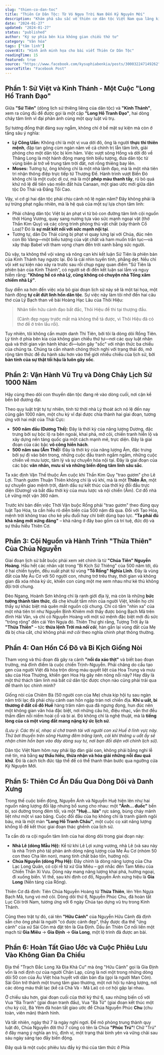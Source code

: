 ```yaml
---
slug: "thien-co-dan-toc"
title: "Thiên Cơ Dân Tộc: Từ Vó Ngựa Trời Nam Đến Kỷ Nguyên Mới"
description: "Khám phá sâu sắc về thiên cơ dân tộc Việt Nam qua lăng kính lịch sử và triết lý. Từ sự tương đồng giữa Sử Việt và Kinh Thánh đến hành trình 1000 năm vận hành vũ trụ và dòng chảy lịch sử."
date: "2024-01-27"
updated: "2024-01-27"
status: "published"
author: "Ký sự phía bên kia không gian chiều thứ tư"
category: "Văn hóa"
tags: ["tâm linh"]
coverAlt: "Hình ảnh minh họa cho bài viết Thiên Cơ Dân Tộc"
readingTime: 15
featured: true
source: "https://www.facebook.com/kysuphiabenkia/posts/300032247149262"
sourceTitle: "Facebook Post"
---
```


## **Phần 1: Sử Việt và Kinh Thánh - Một Cuộc "Long Hổ Tranh Đạo"**

Giữa **"Sử Tiên"** (dòng lịch sử thiêng liêng của dân tộc) và **"Kinh Thánh"**, xem ra cũng đủ để được gọi là một cặp **"Long Hổ Tranh Đạo"**, hai dòng chảy tâm linh vĩ đại phản ánh cùng một quy luật vũ trụ.

Sự tương đồng thật đáng suy ngẫm, không chỉ ở bề mặt sự kiện mà còn ở tầng sâu ý nghĩa:

*   **Lý Công Uẩn:** Không chỉ là một vị vua dời đô, ông là người **thực thi thiên mệnh**, đập tan gông cùm ngàn năm về cả chính trị lẫn tâm linh, giải phóng cho một dân tộc bị kìm hãm. Việc vượt sông Hồng và dời đô về Thăng Long là một hành động mang tính biểu tượng, đưa dân tộc từ vùng biên ải trở về trung tâm trời đất, nơi rồng thiêng bay lên.
*   **Moses:** Tương tự, ông không chỉ là một nhà lãnh đạo, mà là một nhà tiên tri nhận thông điệp trực tiếp từ Thượng Đế. Hành trình vượt Biển Đỏ không chỉ là một cuộc di cư, mà là một **phép màu thanh tẩy**, rũ bỏ quá khứ nô lệ để tiến vào miền đất hứa Canaan, một giao ước mới giữa dân tộc Do Thái và Đấng Tối Cao.

Vậy, vì cớ gì hai dân tộc phải chịu cảnh nô lệ ngàn năm? Đây không phải là sự trừng phạt ngẫu nhiên, mà là hệ quả của một sự lựa chọn tâm linh:

*   Phải chăng dân tộc Việt bị án phạt vì từ bỏ con đường tâm linh cội nguồn thời Hùng Vương, quay sang nương tựa vào sức mạnh ngoại vật (thờ Thần Kim Quy) và các công trình phòng thủ vật chất (xây thành Cổ Loa)? Đó là **sự mất kết nối với sức mạnh nội tại**.
*   Tương tự, dân Do Thái cũng bị phạt vì quay lưng lại với Chúa, đúc nên con Bò Vàng—một biểu tượng của vật chất và ham muốn trần tục—và xây tháp Babel với tham vọng chạm đến trời xanh bằng sức người.

Dù vậy, ta không thể vội vàng và nông cạn khi kết luận Sử Tiên là phiên bản của Kinh Thánh hay ngược lại. Đó là cái nhìn tuyến tính, phẳng dẹt. Nếu chỉ vội xét sự kiện nào xảy ra trước sau rồi chụp ngay quan điểm "Sử Tiên là phiên bản của Kinh Thánh", có người sẽ đi đến kết luận sai lầm và nguy hiểm rằng: **"Không hề có nhà Lý, cũng không có chuyện nhà Tống xâm chiếm nhà Lý"**.

Suy diễn xa hơn đến việc xóa bỏ giai đoạn lịch sử này sẽ là một tai họa, một hành động **tự cắt đứt linh hồn dân tộc**. Sự việc này làm tôi nhớ đến hai câu thơ của Lý Bạch than về bài Hoàng Hạc Lâu của Thôi Hiệu:

> Nhãn tiền hữu cảnh đạo bất đắc,
> Thôi Hiệu đề thi tại thượng đầu.
>
> (Cảnh đẹp ngay trước mắt mà không thể tả được, vì Thôi Hiệu đã có thơ đề ở trên lầu rồi).

Tuy nhiên, tôi không cần mượn danh Thi Tiên, bởi tôi là dòng dõi Rồng Tiên. Lý tính ở phía bên kia của không gian chiều thứ tư—nơi các quy luật nhân quả và thời gian vận hành khác đi—luôn gây "sốc" với nhận thức ba chiều của chúng ta. Chúng ta cần nhanh chóng thích nghi với trạng thái đó, mở rộng tâm thức để du hành sâu hơn vào thế giới nhiều chiều của lịch sử, bởi **bản tính của sự thật tối hậu là luôn gây sốc**.

## **Phần 2: Vận Hành Vũ Trụ và Dòng Chảy Lịch Sử 1000 Năm**

Hãy cùng theo dõi con thuyền dân tộc đang rẽ vào dòng cuối, nơi cận kề bến bờ đương đại.

Theo quy luật trật tự tự nhiên, tính từ thời nhà Lý thoát ách nô lệ đến nay cũng gần 1000 năm, một chu kỳ vĩ đại được chia thành hai giai đoạn, tương ứng với hai mặt của Thái Cực:

*   **500 năm đầu (Dương Thế):** Đây là thời kỳ của năng lượng Dương, đặc trưng bởi sự bộc lộ ra bên ngoài, khai phá, mở cõi, chiến tranh hiển lộ và xây dựng nền tảng quốc gia một cách mạnh mẽ, trực diện. Đây là giai đoạn của các bậc **võ công hiển hách**.
*   **500 năm sau (Âm Thế):** Đây là thời kỳ của năng lượng Âm, đặc trưng bởi sự đi vào bên trong, những cuộc đấu tranh ngấm ngầm, những cuộc chiến về mưu lược, tâm lý và sự chuyển hóa nội tại. Đây là giai đoạn của các bậc **văn nhân, mưu sĩ và những biến động tâm linh sâu sắc**.

Ta xác định Vận Thế thuộc Âm cuộc khi Thần Kim Quy "trao gươm" cho Lê Lợi. Thanh gươm Thuận Thiên không chỉ là vũ khí, mà là một **Thiên Ấn**, một sự chuyển giao mệnh trời, đánh dấu sự kết thúc của thời kỳ đối đầu trực diện (Dương) và bắt đầu thời kỳ của mưu lược và nội chiến (Âm). Cơ đồ nhà Lê vững một vận 360 năm.

Trước khi bàn đến việc Thời Vận buộc Rồng phải "trao gươm" theo đúng quy luật Tạo Hóa, ta cần hiểu rõ diễn biến của 500 năm đã qua. Đối với Tạo Hóa, mệnh trời không trao cho kẻ yếu đuối hay chỉ biết dùng bạo lực. **"Ta phải đủ khả năng mới xứng đáng"** – khả năng ở đây bao gồm cả trí tuệ, đức độ và sự thấu hiểu Thiên Cơ.

## **Phần 3: Cội Nguồn và Hành Trình "Thừa Thiên" Của Chúa Nguyễn**

Giai đoạn lịch sử bắt buộc phải xem xét chính là từ **"Chúa Tiên" Nguyễn Hoàng**. Hầu hết các nhân vật trong "Bi Kịch Sử Thiêng" của 500 năm tới, dù ở hai chiến tuyến, đều xuất phát từ vùng **"Tổ Rồng" Nghĩa Lĩnh**. Đây là vùng đất của Mẹ Âu Cơ với 50 người con, nhưng trớ trêu thay, thời gian và không gian đã xóa nhòa ký ức, khiến con cùng một mẹ xem nhau như kẻ thù không đội trời chung.

Đèo Ngang, Hoành Sơn không chỉ là ranh giới địa lý, mà còn là những **bức tường thành tâm thức**, đã che khuất tầm nhìn của người Việt, khiến họ chỉ thấy sự khác biệt mà quên mất nguồn cội chung. Chỉ có tầm "nhìn xa" của một nhà tiên tri như Nguyễn Bỉnh Khiêm mới thấy được bóng Bạch Mã trên đỉnh Hải Vân, và chỉ có Nguyễn Hoàng với một sứ mệnh đặc biệt mới đủ sức "trông rộng" đến cái Yên Ngựa đó. Thiên Thư ghi rằng, Tượng Trời ấy là **"Thừa Thiên"** – tức **thừa lệnh Trời mà *nối cõi***, hàn gắn lại vùng đất của Mẹ đã bị chia cắt, chứ không phải *mở cõi* theo nghĩa chinh phạt thông thường.

## **Phần 4: Oan Hồn Cố Đô và Bi Kịch Giống Nòi**

Tham vọng và thủ đoạn đã gây ra cảnh **"nồi da xáo thịt"** và biết bao đoạn trường, mà đỉnh điểm là cuộc chiến Trịnh-Nguyễn. Phải chăng do cấu tạo gen của người Việt đã hòa trộn dòng máu quyết liệt của Hoa Trung và mưu sâu của Hoa Thượng, khiến gen Hoa Hạ gây nên nông nỗi này? Hay đây là một thử thách tâm linh mà bất cứ dân tộc được chọn nào cũng phải trải qua để thanh lọc chính mình?

Giống nòi của Chiêm Bà (50 người con của Mẹ) chưa kịp hội tụ sau ngàn năm trôi lạc đã phải chịu cảnh oan hồn ngập tràn nơi chiến địa. **Khí u uất, bi thương ở đất cố đô Huế** hàng trăm năm qua đã ngưng đọng, hun đúc nên một không gian văn hóa đặc biệt, nơi những câu hò, điệu nhạc, vần thơ đều thấm đẫm nỗi niềm hoài cổ và bi ai. Đó không chỉ là nghệ thuật, mà là **tiếng lòng của cả một vùng đất mang nặng ký ức lịch sử**.

*(Lưu ý: Các thi sĩ, nhạc sĩ chớ tranh tài với người con xứ Huế ở lĩnh vực này. Thử bơi thuyền trên sông Hương đêm trăng lạnh, cái khí thiêng u uất ấy sẽ nhận chìm hồn bạn vào đáy dòng suy tư, nơi bạn đối diện với chính lịch sử).*

Dân tộc Việt Nam hôm nay phải lập đàn giải oan, không phải bằng nghi lễ mê tín, mà bằng **sự thấu hiểu, thừa nhận và hóa giải những nỗi đau quá khứ**. Đó là cách tích đức tập thể để có thể thanh thản bước qua ngưỡng cửa Kỷ Nguyên Mới.

## **Phần 5: Thiên Cơ Ẩn Dấu Qua Dòng Dõi và Danh Xưng**

Trong thế cuộc biến động, Nguyễn Ánh và Nguyễn Huệ hiện lên như hai nguồn năng lượng đối lập nhưng bổ sung cho nhau: một **"Ánh... đuốc"** bền bỉ, soi đường trong đêm tối, và một **"Huệ... lửa"** rực sáng, bùng cháy mãnh liệt như một vì sao băng. Cuộc đối đầu của họ không chỉ là tranh giành ngôi báu, mà là một màn **"Long Hổ Tranh Châu"**, một cuộc cọ xát năng lượng khổng lồ để kết thúc giai đoạn thác ghềnh của lịch sử.

Ta cần dò ra cội nguồn tâm linh của hai dòng dõi trong giai đoạn này:

*   **Nhà Lê (dòng Mẫu Hệ):** Kể từ khi Lê Lợi xưng vương, nhà Lê (và sau này là nhà Trịnh phò tá) phản ánh dòng năng lượng của Mẹ Âu Cơ (nhóm 50 con theo Cha lên non), mang tính chất bảo tồn, hướng nội.
*   **Chúa Nguyễn (dòng Phụ Hệ):** Đây chính là dòng năng lượng của Cha Lạc Long Quân, có cội rễ từ xứ Gia Miêu – gợi nhắc đến Tam Miêu của Chiến Thần Xi Vưu. Dòng này mang năng lượng khai phá, hướng ngoại, đi xuống biển. Vì thế, sau khi định cơ đồ, Nguyễn Ánh xưng hiệu là **Gia Long** (Nền tảng của Rồng).

Thiên Cơ đã định: Tiên Chúa Nguyễn Hoàng từ **Thừa Thiên**, lên Yên Ngựa Bạch Mã, tung vó mở cõi. Dòng dõi thứ 6, Nguyễn Phúc Chu, đã hoàn tất Lục Cõi trời Nam, tương ứng với 6 ngày Chúa tạo dựng vũ trụ trong Kinh Thánh.

Cũng theo trật tự đó, cái tên **"Hữu Cảnh"** của Nguyễn Hữu Cảnh đã định sẵn cho ông phải là người "có được cảnh đẹp", thấy được địa thế "ứng cảnh" của xứ Sài Côn mà đặt tên là Gia Định. Dấu ấn Thiên Cơ nối liền một mạch từ **Gia Miêu** -> **Gia Định** -> **Gia Long**, một lộ trình đã được an bài.

## **Phần 6: Hoàn Tất Giao Ước và Cuộc Phiêu Lưu Vào Không Gian Đa Chiều**

Địa thế "Trạch Đắc Long Xà Địa Khả Cư" mà ông "Hữu Cảnh" gọi là Gia Định vốn là nơi định cư của người Chân Lạp, cũng là nơi một trong những dòng dõi 50 con của Âu Việt hòa huyết với dân bản địa (gọi là người Man Côn). Sài Gòn trở thành một trung tâm giao thương, một nơi hội tụ năng lượng, nơi các dòng máu thất lạc (kể cả Chà Và - Mã Lai) có cơ hội gặp lại nhau.

Ở chiều sâu hơn, giai đoạn cuối của thời kỳ thứ 6, sau những biến cố với Vua "Bà Tranh" (giai đoạn tranh đấu), Vua "Bà Tử" (giai đoạn kết thúc một chu kỳ cũ), Bà Yêm đã hoàn tất giao ước để Chúa Nguyễn Phúc **Chu** (chu toàn, viên mãn) thành hình.

Và tất nhiên, ngày thứ 7 là ngày nghỉ ngơi. Để mô phỏng trung thành quy luật đó, Chúa Nguyễn đời thứ 7 cũng có tên là Chúa **"Phúc Trú"**! Chữ "Trú" ở đây mang ý nghĩa an trú, định vị, một trạng thái bình yên và vững chãi sau sáu ngày sáng tạo đầy biến động.

Đây quả là một cuộc phiêu lưu đầy kỳ thú của tâm thức ở Phía